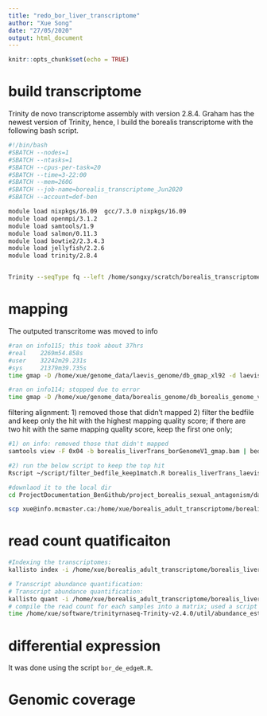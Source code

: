 ```yaml
---
title: "redo_bor_liver_transcriptome"
author: "Xue Song"
date: "27/05/2020"
output: html_document
---
```


```r
knitr::opts_chunk$set(echo = TRUE)
```

# build transcriptome
Trinity de novo transcriptome assembly with version 2.8.4. Graham has the newest version of Trinity, hence, I build the borealis transcriptome with the following bash script. 

```bash
#!/bin/bash
#SBATCH --nodes=1
#SBATCH --ntasks=1
#SBATCH --cpus-per-task=20
#SBATCH --time=3-22:00
#SBATCH --mem=260G
#SBATCH --job-name=borealis_transcriptome_Jun2020
#SBATCH --account=def-ben

module load nixpkgs/16.09  gcc/7.3.0 nixpkgs/16.09
module load openmpi/3.1.2
module load samtools/1.9
module load salmon/0.11.3
module load bowtie2/2.3.4.3
module load jellyfish/2.2.6
module load trinity/2.8.4


Trinity --seqType fq --left /home/songxy/scratch/borealis_transcriptome/trimmed/borealis_liver_R1_paired.fastq.gz --right /home/songxy/scratch/borealis_transcriptome/trimmed/borealis_liver_R2_paired.fastq.gz --CPU 20 --full_cleanup --max_memory 250G --min_kmer_cov 2 --output /home/songxy/scratch/borealis_transcriptome/borealis_adult_liver_transcriptome_trinityOut
```

# mapping
The outputed transcritome was moved to info
```bash
#ran on info115; this took about 37hrs
#real    2269m54.858s
#user    32242m29.231s
#sys     21379m39.735s
time gmap -D /home/xue/genome_data/laevis_genome/db_gmap_xl92 -d laevis92_gmap -A -B 5 -t 25 -f samse --cross-species /home/xue/borealis_adult_transcriptome/borealis_liver_denovo_transcriptome_May2020/build_transcriptome/borealis_adult_liver_transcriptome_trinityOut.Trinity.fasta | samtools view -S -b > /home/xue/borealis_adult_transcriptome/borealis_liver_denovo_transcriptome_May2020/mapping_xb_liverTrans_laevisG92_gmap/borealis_liverTrans_laevisGenomeV92_gmap.bam

#ran on info114; stopped due to error
time gmap -D /home/xue/genome_data/borealis_genome/db_borealis_genome_v1_gmap -d db_borealis_genome_v1_gmap -A -B 5 -t 25 -f samse /home/xue/borealis_adult_transcriptome/borealis_liver_denovo_transcriptome_May2020/build_transcriptome/borealis_adult_liver_transcriptome_trinityOut.Trinity.fasta | samtools view -S -b > /home/xue/borealis_adult_transcriptome/borealis_liver_denovo_transcriptome_May2020/mapping_xb_liverTrans_borGenomeV1_gmap/borealis_liverTrans_borGenomeV1_gmap.bam
```
filtering alignment: 
1) removed those that didn't mapped
2) filter the bedfile and keep only the hit with the highest mapping quality score; if there are two hit with the same mapping quality score, keep the first one only;
```bash
#1) on info: removed those that didn't mapped
samtools view -F 0x04 -b borealis_liverTrans_borGenomeV1_gmap.bam | bedtools bamtobed -i > borealis_liverTrans_borGenomeV1_gmap.bed

#2) run the below script to keep the top hit
Rscript ~/script/filter_bedfile_keep1match.R borealis_liverTrans_laevisGenomeV92_gmap.bed borealis_liverTrans_laevisGenomeV92_gmap_keep1match.tsv
```

```bash
#downlaod it to the local dir
cd ProjectDocumentation_BenGithub/project_borealis_sexual_antagonism/data/transcriptome/borealis_adult_liver_transcriptome/mapping_xb_liverTrans_laevisG92_gmap

scp xue@info.mcmaster.ca:/home/xue/borealis_adult_transcriptome/borealis_liver_denovo_transcriptome_May2020/mapping_xb_liverTrans_laevisG92_gmap/borealis_liverTrans_laevisGenomeV92_gmap_keep1match.tsv .


```



# read count quatificaiton
```bash
#Indexing the transcriptomes:
kallisto index -i /home/xue/borealis_adult_transcriptome/borealis_liver_denovo_transcriptome_May2020/raw_count_kallisto/borealis_adult_liver_transcriptome_trinityout.fasta.kallisto_idx /home/xue/borealis_adult_transcriptome/borealis_liver_denovo_transcriptome_May2020/build_transcriptome/borealis_adult_liver_transcriptome_trinityout.fasta

# Transcript abundance quantification:
# Transcript abundance quantification:
kallisto quant -i /home/xue/borealis_adult_transcriptome/borealis_liver_denovo_transcriptome_May2020/raw_count_kallisto/borealis_adult_liver_transcriptome_trinityout.fasta.kallisto_idx  -o BJE4039_boy <(gunzip -c /home/xue/borealis_adult_transcriptome/borealis_denovo_transcriptome_dec2018/data/trimmed/BJE4039_boy_liver_R1_paired.fastq.gz) <(gunzip -c /home/xue/borealis_adult_transcriptome/borealis_denovo_transcriptome_dec2018/data/trimmed/BJE4039_boy_liver_R2_paired.fastq.gz)
# compile the read count for each samples into a matrix; used a script included in the Trinity RNAseq analysis package
time /home/xue/software/trinityrnaseq-Trinity-v2.4.0/util/abundance_estimates_to_matrix.pl --est_method kallisto --out_prefix borealis_liver  --name_sample_by_basedir BJE3897_mom/abundance.tsv BJE4009_girl/abundance.tsv BJE4072_girl/abundance.tsv BJE4082_girl/abundance.tsv BJE3896_dad/abundance.tsv BJE3929_boy/abundance.tsv BJE4017_boy/abundance.tsv BJE4039_boy/abundance.tsv
```

# differential expression
It was done using the script `bor_de_edgeR.R`.

# Genomic coverage 
